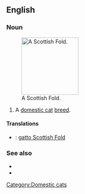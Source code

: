 ==English==

===Noun===
{{en-noun|sg=[[Scottish]] [[fold|Fold]]}}
[[File:Scottish fold.jpg|thumb|right|150px|A Scottish Fold.]]
# A [[domestic cat]] [[breed]].

====Translations====
{{checktrans-top}}
* {{ttbc|it}}: [[gatto Scottish Fold]]
{{trans-mid}}

{{trans-bottom}}

===See also===
* {{pedia|Scottish Fold}}
* {{commonslite|Category:Scottish Fold}}

[[Category:Domestic cats]]